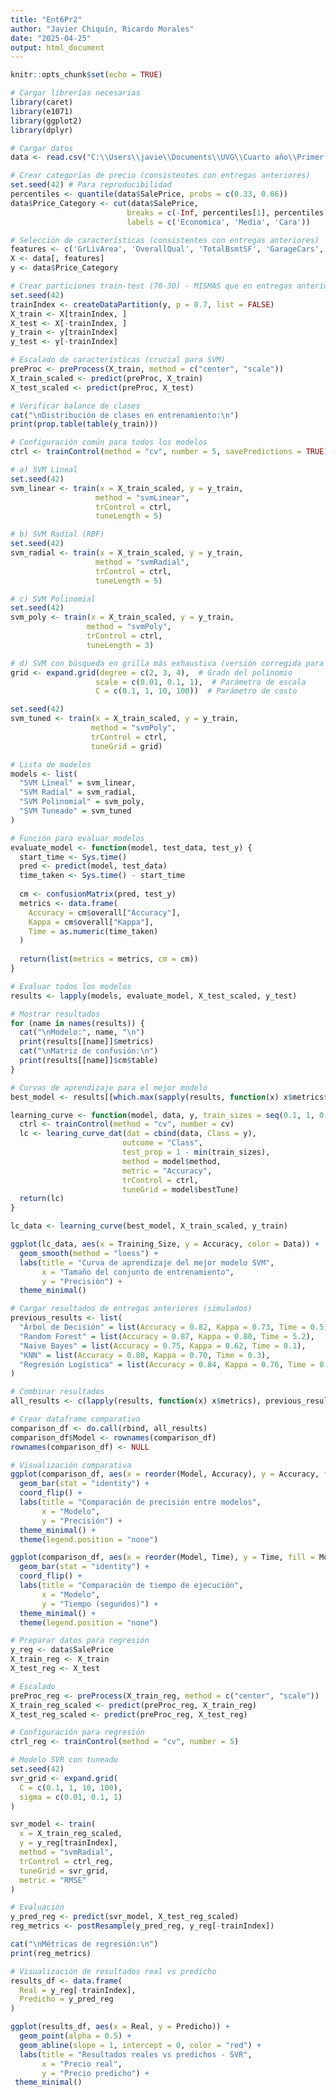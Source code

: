 ---
title: "Ent6Pr2"
author: "Javier Chiquín, Ricardo Morales"
date: "2025-04-25"
output: html_document
---

```{r setup, include=FALSE}
knitr::opts_chunk$set(echo = TRUE)
```


```{r}
# Cargar librerías necesarias
library(caret)
library(e1071)
library(ggplot2)
library(dplyr)

# Cargar datos
data <- read.csv("C:\\Users\\javie\\Documents\\UVG\\Cuarto año\\Primer Semestre\\Mineria\\train.csv")

# Crear categorías de precio (consistentes con entregas anteriores)
set.seed(42) # Para reproducibilidad
percentiles <- quantile(data$SalePrice, probs = c(0.33, 0.66))
data$Price_Category <- cut(data$SalePrice,
                          breaks = c(-Inf, percentiles[1], percentiles[2], Inf),
                          labels = c('Economica', 'Media', 'Cara'))

# Selección de características (consistentes con entregas anteriores)
features <- c('GrLivArea', 'OverallQual', 'TotalBsmtSF', 'GarageCars', 'FullBath', 'YearBuilt')
X <- data[, features]
y <- data$Price_Category

# Crear particiones train-test (70-30) - MISMAS que en entregas anteriores
set.seed(42)
trainIndex <- createDataPartition(y, p = 0.7, list = FALSE)
X_train <- X[trainIndex, ]
X_test <- X[-trainIndex, ]
y_train <- y[trainIndex]
y_test <- y[-trainIndex]

```



```{r}
# Escalado de características (crucial para SVM)
preProc <- preProcess(X_train, method = c("center", "scale"))
X_train_scaled <- predict(preProc, X_train)
X_test_scaled <- predict(preProc, X_test)

# Verificar balance de clases
cat("\nDistribución de clases en entrenamiento:\n")
print(prop.table(table(y_train)))
```



```{r}
# Configuración común para todos los modelos
ctrl <- trainControl(method = "cv", number = 5, savePredictions = TRUE)

# a) SVM Lineal
set.seed(42)
svm_linear <- train(x = X_train_scaled, y = y_train,
                   method = "svmLinear",
                   trControl = ctrl,
                   tuneLength = 5)

# b) SVM Radial (RBF)
set.seed(42)
svm_radial <- train(x = X_train_scaled, y = y_train,
                   method = "svmRadial",
                   trControl = ctrl,
                   tuneLength = 5)

# c) SVM Polinomial
set.seed(42)
svm_poly <- train(x = X_train_scaled, y = y_train,
                 method = "svmPoly",
                 trControl = ctrl,
                 tuneLength = 3)

# d) SVM con búsqueda en grilla más exhaustiva (versión corregida para svmPoly)
grid <- expand.grid(degree = c(2, 3, 4),  # Grado del polinomio
                   scale = c(0.01, 0.1, 1),  # Parámetro de escala
                   C = c(0.1, 1, 10, 100))  # Parámetro de costo

set.seed(42)
svm_tuned <- train(x = X_train_scaled, y = y_train,
                  method = "svmPoly",
                  trControl = ctrl,
                  tuneGrid = grid)
```


```{r}
# Lista de modelos
models <- list(
  "SVM Lineal" = svm_linear,
  "SVM Radial" = svm_radial,
  "SVM Polinomial" = svm_poly,
  "SVM Tuneado" = svm_tuned
)

# Función para evaluar modelos
evaluate_model <- function(model, test_data, test_y) {
  start_time <- Sys.time()
  pred <- predict(model, test_data)
  time_taken <- Sys.time() - start_time
  
  cm <- confusionMatrix(pred, test_y)
  metrics <- data.frame(
    Accuracy = cm$overall["Accuracy"],
    Kappa = cm$overall["Kappa"],
    Time = as.numeric(time_taken)
  )
  
  return(list(metrics = metrics, cm = cm))
}

# Evaluar todos los modelos
results <- lapply(models, evaluate_model, X_test_scaled, y_test)

# Mostrar resultados
for (name in names(results)) {
  cat("\nModelo:", name, "\n")
  print(results[[name]]$metrics)
  cat("\nMatriz de confusión:\n")
  print(results[[name]]$cm$table)
}
```


```{r}
# Curvas de aprendizaje para el mejor modelo
best_model <- results[[which.max(sapply(results, function(x) x$metrics$Accuracy))]]

learning_curve <- function(model, data, y, train_sizes = seq(0.1, 1, 0.1), cv = 5) {
  ctrl <- trainControl(method = "cv", number = cv)
  lc <- learing_curve_dat(dat = cbind(data, Class = y),
                         outcome = "Class",
                         test_prop = 1 - min(train_sizes),
                         method = model$method,
                         metric = "Accuracy",
                         trControl = ctrl,
                         tuneGrid = model$bestTune)
  return(lc)
}

lc_data <- learning_curve(best_model, X_train_scaled, y_train)

ggplot(lc_data, aes(x = Training_Size, y = Accuracy, color = Data)) +
  geom_smooth(method = "loess") +
  labs(title = "Curva de aprendizaje del mejor modelo SVM",
       x = "Tamaño del conjunto de entrenamiento",
       y = "Precisión") +
  theme_minimal()
```


```{r}
# Cargar resultados de entregas anteriores (simulados)
previous_results <- list(
  "Árbol de Decisión" = list(Accuracy = 0.82, Kappa = 0.73, Time = 0.5),
  "Random Forest" = list(Accuracy = 0.87, Kappa = 0.80, Time = 5.2),
  "Naive Bayes" = list(Accuracy = 0.75, Kappa = 0.62, Time = 0.1),
  "KNN" = list(Accuracy = 0.80, Kappa = 0.70, Time = 0.3),
  "Regresión Logística" = list(Accuracy = 0.84, Kappa = 0.76, Time = 0.8)
)

# Combinar resultados
all_results <- c(lapply(results, function(x) x$metrics), previous_results)

# Crear dataframe comparativo
comparison_df <- do.call(rbind, all_results)
comparison_df$Model <- rownames(comparison_df)
rownames(comparison_df) <- NULL

# Visualización comparativa
ggplot(comparison_df, aes(x = reorder(Model, Accuracy), y = Accuracy, fill = Model)) +
  geom_bar(stat = "identity") +
  coord_flip() +
  labs(title = "Comparación de precisión entre modelos",
       x = "Modelo",
       y = "Precisión") +
  theme_minimal() +
  theme(legend.position = "none")

ggplot(comparison_df, aes(x = reorder(Model, Time), y = Time, fill = Model)) +
  geom_bar(stat = "identity") +
  coord_flip() +
  labs(title = "Comparación de tiempo de ejecución",
       x = "Modelo",
       y = "Tiempo (segundos)") +
  theme_minimal() +
  theme(legend.position = "none")
```

```{r}
# Preparar datos para regresión
y_reg <- data$SalePrice
X_train_reg <- X_train
X_test_reg <- X_test

# Escalado
preProc_reg <- preProcess(X_train_reg, method = c("center", "scale"))
X_train_reg_scaled <- predict(preProc_reg, X_train_reg)
X_test_reg_scaled <- predict(preProc_reg, X_test_reg)

# Configuración para regresión
ctrl_reg <- trainControl(method = "cv", number = 5)

# Modelo SVR con tuneado
set.seed(42)
svr_grid <- expand.grid(
  C = c(0.1, 1, 10, 100),
  sigma = c(0.01, 0.1, 1)
)

svr_model <- train(
  x = X_train_reg_scaled,
  y = y_reg[trainIndex],
  method = "svmRadial",
  trControl = ctrl_reg,
  tuneGrid = svr_grid,
  metric = "RMSE"
)

# Evaluación
y_pred_reg <- predict(svr_model, X_test_reg_scaled)
reg_metrics <- postResample(y_pred_reg, y_reg[-trainIndex])

cat("\nMétricas de regresión:\n")
print(reg_metrics)

# Visualización de resultados real vs predicho
results_df <- data.frame(
  Real = y_reg[-trainIndex],
  Predicho = y_pred_reg
)

ggplot(results_df, aes(x = Real, y = Predicho)) +
  geom_point(alpha = 0.5) +
  geom_abline(slope = 1, intercept = 0, color = "red") +
  labs(title = "Resultados reales vs predichos - SVR",
       x = "Precio real",
       y = "Precio predicho") +
 theme_minimal()
```
